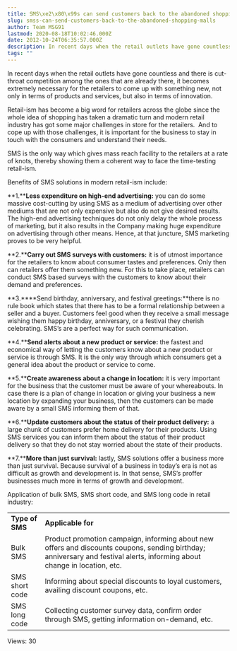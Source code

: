 ```yaml
---
title: SMS\xe2\x80\x99s can send customers back to the abandoned shopping malls!
slug: smss-can-send-customers-back-to-the-abandoned-shopping-malls
author: Team MSG91
lastmod: 2020-08-18T10:02:46.000Z
date: 2012-10-24T06:35:57.000Z
description: In recent days when the retail outlets have gone countless and there is cut-throat competition among the ones that are already there, it becomes extremely necessary for the retailers to come up with something new, not only in terms of products and services, but also in terms of innovation.
tags: ""
---
```


In recent days when the retail outlets have gone countless and there is cut-throat competition among the ones that are already there, it becomes extremely necessary for the retailers to come up with something new, not only in terms of products and services, but also in terms of innovation.


Retail-ism has become a big word for retailers across the globe since the whole idea of shopping has taken a dramatic turn and modern retail industry has got some major challenges in store for the retailers.  And to cope up with those challenges, it is important for the business to stay in touch with the consumers and understand their needs.


SMS is the only way which gives mass reach facility to the retailers at a rate of knots, thereby showing them a coherent way to face the time-testing retail-ism.


Benefits of SMS solutions in modern retail-ism include:


**1.****Less expenditure on high-end advertising:** you can do some massive cost-cutting by using SMS as a medium of advertising over other mediums that are not only expensive but also do not give desired results. The high-end advertising techniques do not only delay the whole process of marketing, but it also results in the Company making huge expenditure on advertising through other means. Hence, at that juncture, SMS marketing proves to be very helpful.


**2.****Carry out SMS surveys with customers:** it is of utmost importance for the retailers to know about consumer tastes and preferences. Only then can retailers offer them something new. For this to take place, retailers can conduct SMS based surveys with the customers to know about their demand and preferences.


**3.****Send birthday, anniversary, and festival greetings:**there is no rule book which states that there has to be a formal relationship between a seller and a buyer. Customers feel good when they receive a small message wishing them happy birthday, anniversary, or a festival they cherish celebrating. SMS’s are a perfect way for such communication.


**4.****Send alerts about a new product or service:** the fastest and economical way of letting the customers know about a new product or service is through SMS. It is the only way through which consumers get a general idea about the product or service to come.


**5.****Create awareness about a change in location:** it is very important for the business that the customer must be aware of your whereabouts. In case there is a plan of change in location or giving your business a new location by expanding your business, then the customers can be made aware by a small SMS informing them of that.


**6.****Update customers about the status of their product delivery:** a large chunk of customers prefer home delivery for their products. Using SMS services you can inform them about the status of their product delivery so that they do not stay worried about the state of their products.


**7.****More than just survival:** lastly, SMS solutions offer a business more than just survival. Because survival of a business in today’s era is not as difficult as growth and development is. In that sense, SMS’s proffer businesses much more in terms of growth and development.


Application of bulk SMS, SMS short code, and SMS long code in retail industry:




|  |  |
| --- | --- |
| **Type of SMS** | **Applicable for** |
| Bulk SMS | Product promotion campaign, informing about new offers and discounts coupons, sending birthday; anniversary and festival alerts, informing about change in location, etc. |
| SMS short code | Informing about special discounts to loyal customers, availing discount coupons, etc. |
| SMS long code | Collecting customer survey data, confirm order through SMS, getting information on-demand, etc. |


 Views: 30


